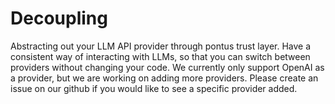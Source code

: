 # Decoupling

Abstracting out your LLM API provider through pontus trust layer. Have a consistent way of interacting with LLMs, so that you can switch between providers without changing your code. We currently only support OpenAI as a provider, but we are working on adding more providers. Please create an issue on our github if you would like to see a specific provider added.